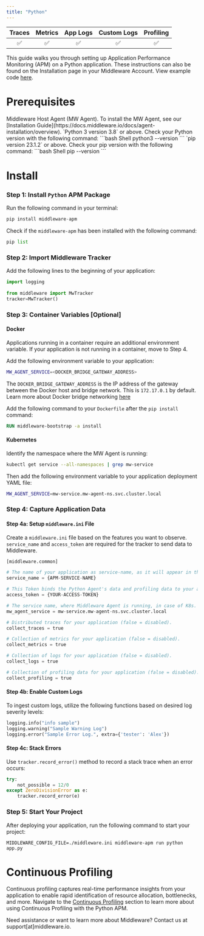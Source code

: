 ```yaml
---
title: "Python"
---
```

<a target="_blank" href="https://pypi.org/project/middleware-apm/">
    <span style={{
        background: "url(https://img.shields.io/pypi/v/middleware-apm) no-repeat",
        width: "125px",
        height: "20px",
        display: "inline-block",
    }}/>
</a>

| Traces | Metrics | App Logs | Custom Logs | Profiling |
| :----: | :-----: | :------: | :---------: | :-------: |
| ✅ | ✅ | ✅ | ✅ | ✅ |

This guide walks you through setting up Application Performance Monitoring (APM) on a Python application. These instructions can also be found on the Installation page in your Middleware Account. View example code [here](https://github.com/middleware-labs/demo-apm/tree/master/python).


# Prerequisites

<Steps>

  <Step title="MW Host Agent">
   Middleware Host Agent (MW Agent). To install the MW Agent, see our [Installation Guide](https://docs.middleware.io/docs/agent-installation/overview). 
  
  </Step>

  <Step title="Python Version">
   `Python 3 version 3.8` or above. Check your Python version with the following command:
    ```bash Shell
    python3 --version
    ```
  </Step>

  <Step title="Pip Version">
    `pip version 23.1.2` or above. Check your pip version with the following command:
    ```bash Shell
    pip --version
    ```  
  </Step>

</Steps>



# Install

### Step 1: Install `Python` APM Package

Run the following command in your terminal:

```python Shell
pip install middleware-apm
```

Check if the `middleware-apm` has been installed with the following command:
```python Shell
pip list
```

### Step 2: Import Middleware Tracker

Add the following lines to the beginning of your application:

```python Python 3
import logging 
 
from middleware import MwTracker
tracker=MwTracker()
```

### Step 3: Container Variables [Optional]

#### Docker

Applications running in a container require an additional environment variable. If your application is not running in a container, move to Step 4. 


Add the following environment variable to your application:
```bash Shell
MW_AGENT_SERVICE=<DOCKER_BRIDGE_GATEWAY_ADDRESS>
```

<Note> The `DOCKER_BRIDGE_GATEWAY_ADDRESS` is the IP address of the gateway between the Docker host and bridge network. This is `172.17.0.1` by default. 
Learn more about Docker bridge networking [here](https://docs.docker.com/network/network-tutorial-standalone/) </Note>

Add the following command to your `Dockerfile` after the `pip install` command:
```Dockerfile Dockerfile
RUN middleware-bootstrap -a install
```

#### Kubernetes
Identify the namespace where the MW Agent is running:

```bash Shell
kubectl get service --all-namespaces | grep mw-service
```

Then add the following environment variable to your application deployment YAML file:
```bash Shell
MW_AGENT_SERVICE=mw-service.mw-agent-ns.svc.cluster.local
```

### Step 4: Capture Application Data

#### Step 4a: Setup `middleware.ini` File

Create a `middleware.ini` file based on the features you want to observe. `service_name` and `access_token` are required for the tracker to send data to Middleware.

```python .ini
[middleware.common]

# The name of your application as service-name, as it will appear in the UI to filter out your data.
service_name = {APM-SERVICE-NAME}

# This Token binds the Python Agent's data and profiling data to your account.
access_token = {YOUR-ACCESS-TOKEN}

# The service name, where Middleware Agent is running, in case of K8s.
mw_agent_service = mw-service.mw-agent-ns.svc.cluster.local

# Distributed traces for your application (false = disabled).
collect_traces = true

# Collection of metrics for your application (false = disabled).
collect_metrics = true

# Collection of logs for your application (false = disabled).
collect_logs = true

# Collection of profiling data for your application (false = disabled).
collect_profiling = true
```

#### Step 4b: Enable Custom Logs

To ingest custom logs, utilize the following functions based on desired log severity levels:

```python Python 3
logging.info("info sample")
logging.warning("Sample Warning Log") 
logging.error("Sample Error Log.", extra={'tester': 'Alex'})
```

#### Step 4c: Stack Errors
         
Use `tracker.record_error()` method to record a stack trace when an error occurs:

```python Python 3
try:
    not_possible = 12/0
except ZeroDivisionError as e:
    tracker.record_error(e)
```

### Step 5: Start Your Project

After deploying your application, run the following command to start your project:

```shell Shell
MIDDLEWARE_CONFIG_FILE=./middleware.ini middleware-apm run python app.py
```

# Continuous Profiling

Continuous profiling captures real-time performance insights from your application to enable rapid identification of resource allocation, bottlenecks, and more. Navigate to the [Continuous Profiling](https://docs.middleware.io/workflow/profiling#continuous-profiling) section to learn more about using Continuous Profiling with the Python APM.     

<Note> Need assistance or want to learn more about Middleware? Contact us at support[at]middleware.io. </Note>

